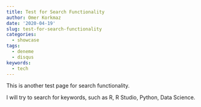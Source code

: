 ```yaml
---
title: Test for Search Functionality
author: Omer Korkmaz
date: '2020-04-19'
slug: test-for-search-functionality
categories:
  - showcase
tags:
  - deneme
  - disqus
keywords:
  - tech
---
```


<!--more-->

This is another test page for search functionality.

I will try to search for keywords, such as R, R Studio, Python, Data Science.

